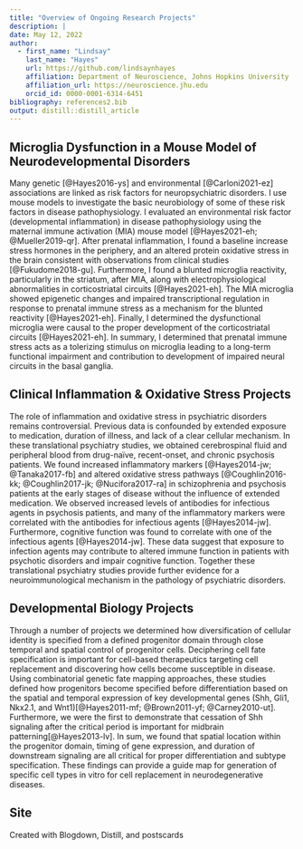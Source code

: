 ```yaml
---
title: "Overview of Ongoing Research Projects"
description: | 
date: May 12, 2022
author:
  - first_name: "Lindsay"
    last_name: "Hayes"
    url: https://github.com/lindsaynhayes
    affiliation: Department of Neuroscience, Johns Hopkins University
    affiliation_url: https://neuroscience.jhu.edu
    orcid_id: 0000-0001-6314-6451
bibliography: references2.bib
output: distill::distill_article
---
```


## Microglia Dysfunction in a Mouse Model of Neurodevelopmental Disorders

Many genetic [@Hayes2016-ys] and environmental [@Carloni2021-ez] associations are linked as risk factors for neuropsychiatric disorders. I use mouse models to investigate the basic neurobiology of some of these risk factors in disease pathophysiology. I evaluated an environmental risk factor (developmental inflammation) in disease pathophysiology using the maternal immune activation (MIA) mouse model [@Hayes2021-eh; @Mueller2019-qr]. After prenatal inflammation, I found a baseline increase stress hormones in the periphery, and an altered protein oxidative stress in the brain consistent with observations from clinical studies [@Fukudome2018-gu]. Furthermore, I found a blunted microglia reactivity, particularly in the striatum, after MIA, along with electrophysiological abnormalities in corticostriatal circuits [@Hayes2021-eh]. The MIA microglia showed epigenetic changes and impaired transcriptional regulation in response to prenatal immune stress as a mechanism for the blunted reactivity [@Hayes2021-eh]. Finally, I determined the dysfunctional microglia were causal to the proper development of the corticostriatal circuits [@Hayes2021-eh]. In summary, I determined that prenatal immune stress acts as a tolerizing stimulus on microglia leading to a long-term functional impairment and contribution to development of impaired neural circuits in the basal ganglia.

## Clinical Inflammation & Oxidative Stress Projects

The role of inflammation and oxidative stress in psychiatric disorders remains controversial. Previous data is confounded by extended exposure to medication, duration of illness, and lack of a clear cellular mechanism. In these translational psychiatry studies, we obtained cerebrospinal fluid and peripheral blood from drug-naïve, recent-onset, and chronic psychosis patients. We found increased inflammatory markers [@Hayes2014-jw; @Tanaka2017-fb] and altered oxidative stress pathways [@Coughlin2016-kk; @Coughlin2017-jk; @Nucifora2017-ra] in schizophrenia and psychosis patients at the early stages of disease without the influence of extended medication. We observed increased levels of antibodies for infectious agents in psychosis patients, and many of the inflammatory markers were correlated with the antibodies for infectious agents [@Hayes2014-jw]. Furthermore, cognitive function was found to correlate with one of the infectious agents [@Hayes2014-jw]. These data suggest that exposure to infection agents may contribute to altered immune function in patients with psychotic disorders and impair cognitive function. Together these translational psychiatry studies provide further evidence for a neuroimmunological mechanism in the pathology of psychiatric disorders.

## Developmental Biology Projects

Through a number of projects we determined how diversification of cellular identity is specified from a defined progenitor domain through close temporal and spatial control of progenitor cells. Deciphering cell fate specification is important for cell-based therapeutics targeting cell replacement and discovering how cells become susceptible in disease. Using combinatorial genetic fate mapping approaches, these studies defined how progenitors become specified before differentiation based on the spatial and temporal expression of key developmental genes (Shh, Gli1, Nkx2.1, and Wnt1)[@Hayes2011-mf; @Brown2011-yf; @Carney2010-ut]. Furthermore, we were the first to demonstrate that cessation of Shh signaling after the critical period is important for midbrain patterning[@Hayes2013-lv]. In sum, we found that spatial location within the progenitor domain, timing of gene expression, and duration of downstream signaling are all critical for proper differentiation and subtype specification. These findings can provide a guide map for generation of specific cell types in vitro for cell replacement in neurodegenerative diseases.

## Site {.appendix}

Created with Blogdown, Distill, and postscards
